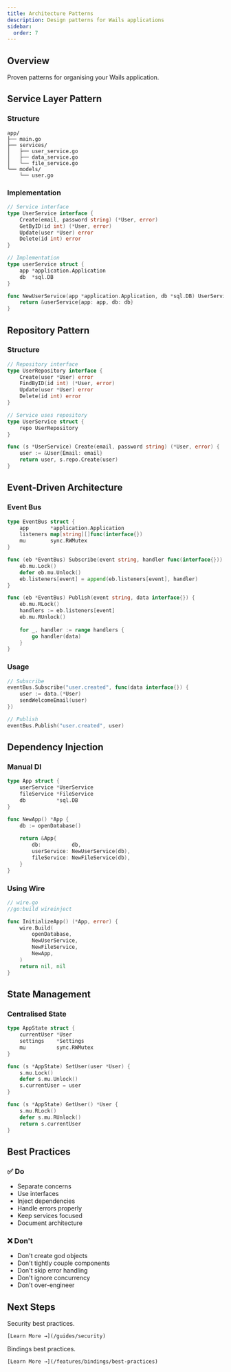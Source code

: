 ```yaml
---
title: Architecture Patterns
description: Design patterns for Wails applications
sidebar:
  order: 7
---
```



## Overview

Proven patterns for organising your Wails application.

## Service Layer Pattern

### Structure

```
app/
├── main.go
├── services/
│   ├── user_service.go
│   ├── data_service.go
│   └── file_service.go
└── models/
    └── user.go
```

### Implementation

```go
// Service interface
type UserService interface {
    Create(email, password string) (*User, error)
    GetByID(id int) (*User, error)
    Update(user *User) error
    Delete(id int) error
}

// Implementation
type userService struct {
    app *application.Application
    db  *sql.DB
}

func NewUserService(app *application.Application, db *sql.DB) UserService {
    return &userService{app: app, db: db}
}
```

## Repository Pattern

### Structure

```go
// Repository interface
type UserRepository interface {
    Create(user *User) error
    FindByID(id int) (*User, error)
    Update(user *User) error
    Delete(id int) error
}

// Service uses repository
type UserService struct {
    repo UserRepository
}

func (s *UserService) Create(email, password string) (*User, error) {
    user := &User{Email: email}
    return user, s.repo.Create(user)
}
```

## Event-Driven Architecture

### Event Bus

```go
type EventBus struct {
    app       *application.Application
    listeners map[string][]func(interface{})
    mu        sync.RWMutex
}

func (eb *EventBus) Subscribe(event string, handler func(interface{})) {
    eb.mu.Lock()
    defer eb.mu.Unlock()
    eb.listeners[event] = append(eb.listeners[event], handler)
}

func (eb *EventBus) Publish(event string, data interface{}) {
    eb.mu.RLock()
    handlers := eb.listeners[event]
    eb.mu.RUnlock()
    
    for _, handler := range handlers {
        go handler(data)
    }
}
```

### Usage

```go
// Subscribe
eventBus.Subscribe("user.created", func(data interface{}) {
    user := data.(*User)
    sendWelcomeEmail(user)
})

// Publish
eventBus.Publish("user.created", user)
```

## Dependency Injection

### Manual DI

```go
type App struct {
    userService *UserService
    fileService *FileService
    db          *sql.DB
}

func NewApp() *App {
    db := openDatabase()
    
    return &App{
        db:          db,
        userService: NewUserService(db),
        fileService: NewFileService(db),
    }
}
```

### Using Wire

```go
// wire.go
//go:build wireinject

func InitializeApp() (*App, error) {
    wire.Build(
        openDatabase,
        NewUserService,
        NewFileService,
        NewApp,
    )
    return nil, nil
}
```

## State Management

### Centralised State

```go
type AppState struct {
    currentUser *User
    settings    *Settings
    mu          sync.RWMutex
}

func (s *AppState) SetUser(user *User) {
    s.mu.Lock()
    defer s.mu.Unlock()
    s.currentUser = user
}

func (s *AppState) GetUser() *User {
    s.mu.RLock()
    defer s.mu.RUnlock()
    return s.currentUser
}
```

## Best Practices

### ✅ Do

- Separate concerns
- Use interfaces
- Inject dependencies
- Handle errors properly
- Keep services focused
- Document architecture

### ❌ Don't

- Don't create god objects
- Don't tightly couple components
- Don't skip error handling
- Don't ignore concurrency
- Don't over-engineer

## Next Steps

<CardGrid>
  <Card title="Security" icon="shield">
    Security best practices.
    
    [Learn More →](/guides/security)
  </Card>

  <Card title="Best Practices" icon="star">
    Bindings best practices.
    
    [Learn More →](/features/bindings/best-practices)
  </Card>
</CardGrid>
